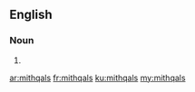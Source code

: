 ==English==

===Noun===
{{head|en|plural}}

# {{plural of|mithqal|lang=en|nocat=1}}

[[ar:mithqals]]
[[fr:mithqals]]
[[ku:mithqals]]
[[my:mithqals]]